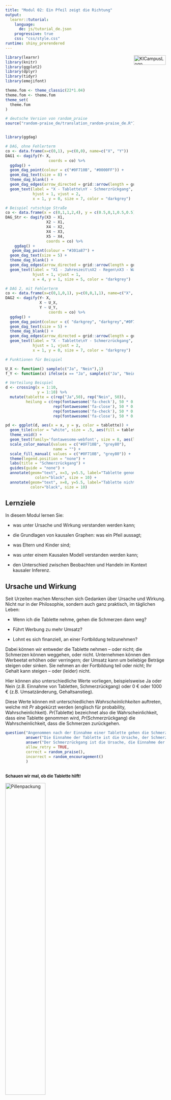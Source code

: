 ```yaml
---
title: "Modul 02: Ein Pfeil zeigt die Richtung"
output: 
  learnr::tutorial:
    language: 
      de: js/tutorial_de.json
    progressive: true
    css: "css/style.css"
runtime: shiny_prerendered
---
```


<a href="https://ki-campus.org/">
<img border="0" alt="KICampusLogo" src="images/KIcampusLogo.png" width="100" height="30" style="float: right">
</a>

```r
library(learnr)
library(knitr)
library(ggplot2)
library(dplyr)
library(tidyr)
library(emojifont)

theme.fom <- theme_classic(22*1.04)
theme.fom <- theme.fom
theme_set(
  theme.fom  
)

# deutsche Version von random_praise
source("random-praise_de/translation_random-praise_de.R")


library(ggdag)

# DAG, ohne Fehlerterm
co <- data.frame(x=c(0,1), y=c(0,0), name=c("X", "Y"))
DAG1 <- dagify(Y~ X,
                   coords = co) %>% 
  ggdag() + 
  geom_dag_point(colour = c("#0F710B", "#0000FF")) + 
  geom_dag_text(size = 8) +
  theme_dag_blank() +
  geom_dag_edges(arrow_directed = grid::arrow(length = grid::unit(15, "pt"), type = "closed")) +
  geom_text(label = "X - Tablette\nY - Schmerzrückgang", 
            hjust = 1, vjust = 2,
            x = 1, y = 0, size = 7, color = "darkgrey") 

# Beispiel rutschige Straße
co <- data.frame(x = c(0,1,1,2,4), y = c(0.5,0,1,0.5,0.5), name = c("X1", "X2", "X3","X4","X5")) 
DAG_Str <- dagify(X3 ~ X1,
                  X2 ~ X1,
                  X4 ~ X2,
                  X4 ~ X3,
                  X5 ~ X4,
                  coords = co) %>%
    ggdag() + 
   geom_dag_point(colour = "#301a87") +
  geom_dag_text(size = 5) +
  theme_dag_blank() +
  geom_dag_edges(arrow_directed = grid::arrow(length = grid::unit(15, "pt"), type = "closed")) +
  geom_text(label = "X1 - Jahreszeit\nX2 - Regen\nX3 - Wassersprenger\nX4 - Nass\nX5 - Rutschig", 
            hjust = 1, vjust = 1,
            x = 4, y = 1, size = 5, color = "darkgrey") 

# DAG 2, mit Fehlerterm
co <- data.frame(x=c(0,1,0,1), y=c(0,0,1,1), name=c("X", "Y", "U_X", "U_Y"))
DAG2 <- dagify(Y~ X,
               X ~ U_X,
               Y ~ U_Y,
                   coords = co) %>% 
  ggdag() + 
  geom_dag_point(colour = c( "darkgrey", "darkgrey","#0F710B", "#0000FF")) + 
  geom_dag_text(size = 5) +
  theme_dag_blank() +
  geom_dag_edges(arrow_directed = grid::arrow(length = grid::unit(15, "pt"), type = "closed")) +
  geom_text(label = "X - Tablette\nY - Schmerzrückgang", 
            hjust = 1, vjust = 2,
            x = 1, y = 0, size = 7, color = "darkgrey")

# Funktionen für Beispiel

U_X <- function() sample(c("Ja", "Nein"),1)
f_Y <- function(x) ifelse(x == "Ja", sample(c("Ja", "Nein"), 1, prob = c(0.8,0.2)), sample(c("Ja", "Nein"), 1, prob = c(0.4,0.6)))

# Verteilung Beispiel
d <- crossing(x = 1:10,
              y = 1:10) %>%
  mutate(tablette = c(rep("Ja",50), rep("Nein", 50)),
         heilung = c(rep(fontawesome('fa-check'), 50 * 0.8),
                     rep(fontawesome('fa-close'), 50 * 0.2),
                     rep(fontawesome('fa-check'), 50 * 0.4),
                     rep(fontawesome('fa-close'), 50 * 0.6)))

pd <- ggplot(d, aes(x = x, y = y, color = tablette)) +
  geom_tile(color = "white", size = .5, aes(fill = tablette), alpha = .2) +
  theme_void() +
  geom_text(family='fontawesome-webfont', size = 8, aes(label = heilung)) +
  scale_color_manual(values = c("#0F710B", "grey80"),
                     name = "") +
  scale_fill_manual( values = c("#0F710B", "grey80")) +
  theme(legend.position = "none") +
  labs(title = "Schmerzrückgang") +
  guides(guide = "none") +
  annotate(geom="text", x=3, y=5.5, label="Tablette genommen",
             color="black", size = 10) +
  annotate(geom="text", x=8, y=5.5, label="Tablette nicht genommen",
           color="black", size = 10)

```

## Lernziele

In diesem Modul lernen Sie:

- was unter Ursache und Wirkung verstanden werden kann;

- die Grundlagen von kausalen Graphen: was ein Pfeil aussagt;

- was Eltern und Kinder sind;

- was unter einem Kausalen Modell verstanden werden kann;

- den Unterschied zwischen Beobachten und Handeln im Kontext kausaler Inferenz.


## Ursache und Wirkung

Seit Urzeiten machen Menschen sich Gedanken über Ursache und Wirkung. Nicht nur in der Philosophie, sondern auch ganz praktisch, im täglichen Leben:

- Wenn ich die Tablette nehme, gehen die Schmerzen dann weg?

- Führt Werbung zu mehr Umsatz?

- Lohnt es sich finanziell, an einer Fortbildung teilzunehmen?

Dabei können wir entweder die Tablette nehmen &ndash; oder nicht; die Schmerzen können weggehen, oder nicht. Unternehmen können den Werbeetat erhöhen oder verringern; der Umsatz kann um beliebige Beträge steigen oder sinken. Sie nehmen an der Fortbildung teil oder nicht; Ihr Gehalt kann steigen &ndash; oder (leider) nicht.

Hier können also unterschiedliche Werte vorliegen, beispielsweise Ja oder Nein (z.B. Einnahme von Tabletten, Schmerzrückgang) oder $0$ &euro; oder $1000$ &euro; (z.B. Umsatzänderung, Gehaltsanstieg). 

Diese Werte können mit unterschiedlichen *Wahrscheinlichkeiten* auftreten, welche mit $Pr$ abgekürzt werden (englisch für probability, Wahrscheinlichkeit). $Pr(\text{Tablette})$ bezeichnet also die Wahrscheinlichkeit, dass eine Tablette genommen wird, $Pr(\text{Schmerzrückgang})$ die Wahrscheinlichkeit, dass die Schmerzen zurückgehen.


```r
question("Angenommen nach der Einnahme einer Tablette gehen die Schmerzen weg. Wie würden Sie hier Ursache und Wirkung zuordnen?",
         answer("Die Einnahme der Tablette ist die Ursache, der Schmerzrückgang die Wirkung.", correct = TRUE, message = "Die Tablette wurde zuerst eingenommen, danach folgte der Schmerzrückgang."),
         answer("Der Schmerzrückgang ist die Ursache, die Einnahme der Tablette die Wirkung."),
         allow_retry = TRUE,
         correct = random_praise(),
         incorrect = random_encouragement()
         )
```

##

<!-- Quelle: https://github.com/TabeaG/Uebungsheft-Apps/blob/master/EinfuehrungWkeitInferenz/02_EinfuehrungWkeitInferenz.Rmd -->

<span style="font-size: 13px; font-weight: bold; margin-top: 20px;">
Schauen wir mal, ob die Tablette hilft!
</span>

<img src="images/Pillen.jpg" alt="Pillenpackung" width="50%" height="50%">
<!-- style="padding-left:50px;" -->
<span style="font-size: 10px;"><br>
Quelle: [https://pixabay.com/illustrations/jar-pills-medicine-bottle-2338584/](https://pixabay.com/illustrations/jar-pills-medicine-bottle-2338584/)
</span>

<span style="font-size: 13px; font-weight: bold; margin-top: 20px;">
Nehmen Sie die Tablette? <br> </span>
<span style="font-size: 13px; ">
Klicken Sie einen der Buttons. Versuchen Sie es ruhig mehrmals!
</span> 

```r
actionButton("Tablette", "Tablette nehmen", class="btn action-button", style="color: #FFF; background-color: #301a87; border-color: #301a87; order-radius: 10px; border-width: 2px")
```
```r
actionButton("kTablette", "Tablette nicht nehmen", class="btn action-button", style="color: #FFF; background-color: #301a87; border-color: #301a87; order-radius: 10px; border-width: 2px")
```


```r
htmlOutput("ergebnis")
```

```r
values <- reactiveValues()
values$text <- ""
p.tablette <- observeEvent(input$Tablette, {
  heilung <- sample(c("Ja", "Nein"), 1, prob = c(0.8,0.2))
  ergebnis <- ifelse(heilung == "Ja", "Sie haben die Tablette genommen und die Schmerzen sind zurückgegangen!", "Sie haben die Tablette genommen und die Schmerzen sind leider nicht zurückgegangen!")
  output$ergebnis <- renderText({
    ergebnis
  })
  
})
p.ktablette <- observeEvent(input$kTablette, {
  heilung <- sample(c("Ja", "Nein"), 1, prob = c(0.4,0.6))
  ergebnis <- ifelse(heilung == "Ja", "Sie haben die Tablette nicht genommen und die Schmerzen sind trotzdem zurückgegangen!", "Sie haben die Tablette nicht genommen und die Schmerzen sind leider auch nicht zurückgegangen!")
  output$ergebnis <- renderText({
    ergebnis
  })
  
})
```

<br>


##

Auf einer abstrakteren Ebene können die untersuchten Eigenschaften von oben als *Variablen* aufgefasst werden, also z. B.

- $X$: Tabletteneinnahme Ja oder Nein.

- $Y$: Schmerzrückgang Ja oder Nein.

Die sogenannte *Verteilung* der Variablen beschreibt die Wahrscheinlichkeit, mit der die jeweiligen Werte auftreten. 

Eine Variable $X$ heißt hier **Ursache** von $Y$, wenn der Wert der **Wirkung** $Y$ von $X$ verändert wird, also wenn $Y$ von $X$ abhängt.

Wenn Sie eben mehrfach die Tablette genommen haben &ndash; oder nicht genommen haben &ndash; dann konnten Sie beobachten, dass die Tablette häufig zu einer Schmerzreduktion führte, aber nicht immer. Und manchmal sind die Schmerzen zurückgegangen, obwohl Sie keine Tablette genommen haben. Die (hinterlegten) Wahrscheinlichkeiten dabei waren:

- $Pr(\text{Schmerzrückgang, wenn Tablette eingenommen})=0.8$<br>
  und damit:
  $Pr(\text{Kein Schmerzrückgang, wenn Tablette eingenommen})=1-0.8=0.2$

- $Pr(\text{Schmerzrückgang, wenn keine Tablette eingenommen})=0.4$ <br>
  und damit:
  $Pr(\text{Kein Schmerzrückgang, wenn keine Tablette eingenommen})=1-0.4=0.6$


## Kausales Diagramm

Man könnte auch sagen, dass die Verteilung von $Y$ (Schmerzrückgang) auf $X$ (Tabletteneinnahme) *hört*. Dieser Umstand lässt sich auch graphisch darstellen:

```r
plot(DAG1)
```

In einem solchen **Graphen** sind die Variablen <green> Tabletteneinnahme </green> und <blue> Schmerzrückgang </blue> die sog. **Knoten**. Der **Pfeil** $\rightarrow$ zwischen $\color{green}{X}$ und $\color{blue}{Y}$ ist eine sogenannte gerichtete **Kante** und stellt die kausale Abhängigkeit dar.

$\color{green}{X} \rightarrow \color{blue}{Y}$ bedeutet aber auch, dass der Wert von $\color{green}{X}$ nicht kausal vom Wert von $\color{blue}{Y}$ abhängt. Ein möglicher <blue> Schmerzrückgang </blue> ändert nicht rückwirkend die <green> Tabletteneinnahme </green>: $$\color{green}{\text{Tabletteneinnahme}} \not\leftarrow \color{blue}{\text{Schmerzrückgang}}.$$

<br>

<img src="images/LichtSchalter.jpg" alt="Lichtschalter" width="50%" height="50%">
<!-- style="padding-left:50px;" -->
<span style="font-size: 10px;"><br>
Quelle: [https://pixabay.com/illustrations/switch-lightbulb-idea-inspiration-4539115/](Quelle: https://pixabay.com/illustrations/switch-lightbulb-idea-inspiration-4539115/)
</span>

```r
question("Welches kausale Diagramm beschreibt den Zusammenhang zwischen Lichtschalter und Glühlampe?",
         answer("$\\text{Glühlampe} \\rightarrow \\text{Lichtschalter}$"),
         answer("$\\text{Lichtschalter} \\rightarrow \\text{Glühlampe}$", correct = TRUE, message = "Lichtschalter an oder aus ist die Ursache für die Wirkung, ob die Glühlampe an oder aus ist. Bei kaputter Leitung oder Lampe ist diese nicht an, obwohl der Schalter an ist. Aber ohne Rückkopplung geht der Schalter nicht aus, wenn die Lampe aufgrund eines Schadens nicht an ist."),
         allow_retry = TRUE,
         correct = random_praise(),
         incorrect = random_encouragement()
         )
```

## Kinder und Eltern

Manche glauben ja, dass Kinder auf Ihre Eltern hören. Das schöne an abstrakten, gedanklichen Welten ist, dass das dort realisiert werden kann. 

Variablen (Knoten), auf die eine Pfeilspitze zeigt, werden **Kinder** derjenigen Variablen genannt, von welchen die Pfeile ausgehen. Diese Variablen werden entsprechend **Eltern** genannt: $\text{Eltern} \rightarrow \text{Kinder}$. Im Beispiel von oben ist <blue> Schmerzrückgang </blue> ein Kind von <green> Tabletteneinnahme </green> &ndash; und dementsprechend <green> Tabletteneinnahme </green> Eltern von <blue> Schmerzrückgang</blue>. In kausalen Graphen höre Kinder also auf ihre Eltern.

Ein Beispiel für ein kausales Diagramm welches beschreibt, wie eine Straße rutschig werden kann:

```r
plot(DAG_Str)
```

Quelle: [Mohan und Pearl (2012)](https://ftp.cs.ucla.edu/pub/stat_ser/uai12-mohan-pearl.pdf)

```r
question("Welche Variable ist bzw. welche Variablen sind Eltern von *Nass* (X4)?",
         answer("Keine."),
         answer("Jahreszeit (X1)."),
         answer("Wassersprenger (X3) und Regen (X2).", correct = TRUE,  message = "Nass hängt ab von Wassersprenger und Regen."),
         answer("Rutschig(X5)."),
         allow_retry = TRUE,
         correct = random_praise(),
         incorrect = random_encouragement()
         )
```

```r
question("Welche Variable ist bzw. welche Variablen sind Kinder von *Nass* (X4)?",
         answer("Keine."),
         answer("Jahreszeit (X1)."),
         answer("Wassersprenger (X3) und Regen (X2)."),
         answer("Rutschig (X5).", correct = TRUE , message = "Rutschig hängt ab von Nass."),
         allow_retry = TRUE,
         correct = random_praise(),
         incorrect = random_encouragement()
         )
```

## Kausale Modelle

Das **kausale Modell** des simplen Graphen $\color{green}{X} \rightarrow \color{blue}{Y}$ besteht aus zwei Zuweisungen:

- $\color{green}{X} = U_{\color{green}{X}}$
- $\color{blue}{Y} = f_{\color{blue}{Y}}(\color{green}{X},U_{\color{blue}{Y}})$

Dabei sind $U_{\color{green}{X}}$ und $U_{\color{blue}{Y}}$ unbekannte Ursachen (in der Statistik häufig auch Fehler genannt, engl.: error) von $\color{green}{X}$ und $\color{blue}{Y}$, und $f_{\color{blue}{Y}}(\color{green}{X},U_{\color{blue}{Y}})$ die Funktion, der Mechanismus, durch den $\color{blue}{Y}$ auf Basis von $\color{green}{X},U_{\color{blue}{Y}}$ zu seinem Wert kommt. 

Im Beispiel
$$\color{green}{\text{Tabletteneinnahme}} \rightarrow \color{blue}{\text{Schmerzrückgang}}$$ 
beinhaltet $U_{\color{green}{\text{Tabletteneinnahme}}}$ die unbekannten, vielleicht zufälligen Gründe, die zur Entscheidung führen, ob bei Schmerzen eine Tablette genommen wird oder nicht, und $U_{\color{blue}{\text{Schmerzrückgang}}}$ die unbekannten, vielleicht zufälligen Gründe, die den Schmerzrückgang mit oder ohne Tabletteneinahme zusätzlich beschreiben. 

Wir gehen an dieser Stelle davon aus, dass $U_{\color{green}{X}}$ und $U_{\color{blue}{Y}}$ unabhängig voneinander sind. 

Diese sogenannten Fehler könnten in den Graphen mit aufgenommen werden, werden aber häufig aus Gründen der Übersichtlichkeit weggelassen. 

```r
plot(DAG2)
```


Angenommen, Sie werfen eine Münze (`ux()`), ob Sie die Tablette nehmen oder nicht, und es gilt für den Schmerzrückgang (`fy()`):

- $Pr(\text{Schmerzrückgang, wenn Tablette eingenommen})=0.8$ 

- $Pr(\text{Kein Schmerzrückgang, wenn Tablette eingenommen})=1-0.8=0.2$

- $Pr(\text{Schmerzrückgang, wenn keine Tablette eingenommen})=0.4$ 

- $Pr(\text{Kein Schmerzrückgang, wenn keine Tablette eingenommen})=1-0.4=0.6$

Simulieren Sie diesen Fall mehrfach über `Ausführen` und beobachten Sie, welche Werte die beiden Variablen annehmen:

```r
x <- U_X()
cat("Tabletteneinnahme? ", x, "\n")
y <- f_Y(x)
cat("Schmerzrückgang? ", y, "\n")
```

```r
# Hier der R Code der zugrundeliegenden Funktionen:
U_X <- function() sample(c("Ja", "Nein"),1)

f_Y <- function(x) ifelse(x == "Ja", 
                          sample(c("Ja", "Nein"), 1, prob = c(0.8, 0.2)), 
                          sample(c("Ja", "Nein"), 1, prob = c(0.4, 0.6)))
```


##

Wenn $100$ Menschen eine Münze werfen, ob sie die Tablette einnehmen oder nicht, erwarten wir im Mittelwert, dass $50$ von Ihnen die Tablette nehmen (grün hinterlegt) und von diesen $50 \times 0.8 = 40$ eine Schmerzreduktion erfahren (<i class="fa fa-check" aria-hidden="true"></i>) und die anderen $50-40=10$ nicht (<i class="fa fa-close" aria-hidden="true"></i>). Von den $50$ ohne Tabletteneinnahme (grau hinterlegt) erfahren $50 \times 0.4 = 20$ eine Schmerzreduktion (<i class="fa fa-check" aria-hidden="true"></i>) und die anderen $50-20=30$ nicht (<i class="fa fa-close" aria-hidden="true"></i>):

```r
plot(pd)
```

Insgesamt erwarten wir im Mittelwert, dass bei $40 + 20 = 60$ von $100$ Personen eine Verbesserung eintrifft, wenn $U_{\color{green}{\text{Tabletteneinnahme}}}$ zufällig Ja oder Nein ist und $Pr(\color{green}{\text{Tabletteneinnahme}})=0.5$ ist. Wir **beobachten** nur, welchen Wert unsere Ursache $\color{green}{X}$ annimmt. 

```r
question("Was passiert, wenn wir **intervenieren**, d. h., die Tabletteneinnahme ist nicht zufällig, sondern wir legen fest, dass alle die Tablette einnehmen müssen?",
         answer("Die Anzahl der Menschen mit Schmerzreduktion ändert sich nicht."),
         answer("Die Anzahl der Menschen mit Schmerzreduktion erhöht sich.", correct = TRUE, message = "Durch die Intervention gilt nicht mehr $Pr(\\color{green}{\\text{Tabletteneinnahme}})=0.5$ sondern $Pr(\\color{green}{\\text{Tabletteneinnahme}})=1$. Und da die Tablette in $80\\%$ der Fälle hilft, erwarten wir im Mittelwert eine Verbesserung bei $100 \\times 0.8 = 80$ von $100$ Personen."),
         answer("Die Anzahl der Menschen mit Schmerzreduktion reduziert sich."),
         allow_retry = TRUE,
         correct = random_praise(),
         incorrect = random_encouragement()
         )
```

## Interventionen

Bei einer **Intervention** handeln wir und greifen ein. Im kausalen Modell gilt nicht mehr:

$$\color{green}{X} = U_{\color{green}{X}}$$
sondern zum Beispiel, wenn wir dafür sorgen, dass alle die Tablette nehmen:

$$\color{green}{X} = 1$$

mit $\color{green}{X} = \cases{1: \quad \text{Tablette wird eingenommen} \\ 0: \quad \text{Tablette wird nicht eingeommen}}$.

Um den Unterschied zwischen Beobachtung und Intervention auch formal darzustellen, wird für eine Intervention ein eigener Operator verwendet: $do(\cdot)$ (englisch: to do sth., etwas machen). Wenn wir die Tabletteneinnahme *erzwingen*, kann dies durch $do(\color{green}{X} = 1)$ dargestellt werden.

```r
question("Welche Darstellung beschreibt die Intervention, die dazu führt, dass keine Tablette genommen wird?",
         answer("$do(\\color{green}{X} = 0)$", correct = TRUE,  message = "$do(\\cdot)$ zeigt die Handlung, $\\color{green}{X} = 0$ symbolisiert keine Tabletteneinnahme."),         
         answer("$do(\\color{green}{X} = 1)$"),
         allow_retry = TRUE,
         correct = random_praise(),
         incorrect = random_encouragement()
         )
```

##

Kausale Inferenz hilft die Unterschiede in den Verteilungen der Wirkung $\color{blue}{Y}$ zu untersuchen, je nachdem ob $\color{green}{X}$ beobachtet wurde &ndash; oder der Wert durch eine Handlung festgelegt wird ($do(\color{green}{X})$).

Diese *Kausale Leiter* ist Teil des folgenden Moduls 3.

<img src="images/Leiter.png" alt="Lichtschalter" width="50%" height="50%">
<!-- style="padding-left:50px;" -->
<span style="font-size: 10px;"><br>
Quelle: [https://pixabay.com/vectors/good-girls-cloud-star-ladder-2204244/](Quelle: https://pixabay.com/vectors/good-girls-cloud-star-ladder-2204244/)
</span>

## Hinweis

<red> **Dieser Kurs ist aktuell noch in der Entwicklung!** </red>

Bitte melden Sie Fehler, Unklarheiten und Verbesserungsvorschläge [hier](https://github.com/luebby/WWWEKI/issues).

Das Vorhaben *Was, wie, warum? Einstiegskurs Kausale Inferenz (WWWEKI)* wird mit Mitteln des Bundesministeriums für Bildung und Forschung unter dem Förderkennzeichen 16DHBQP040 gefördert.


![](images/csm_Logo-BMBF.jpg)
